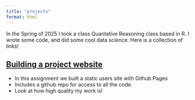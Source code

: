 ```yaml
---
title: "projects"
format: html
---
```


In the Spring of 2025 I took a class Quantative Reasoning class based in R. I wrote some code, and did some cool data science. Here is a collection of links! 

## [Building a project website](index.qmd)

- In this assignment we built a static users site with Github Pages 
- Includes a github repo for access to all the code.
- Look at how high quality my work is!